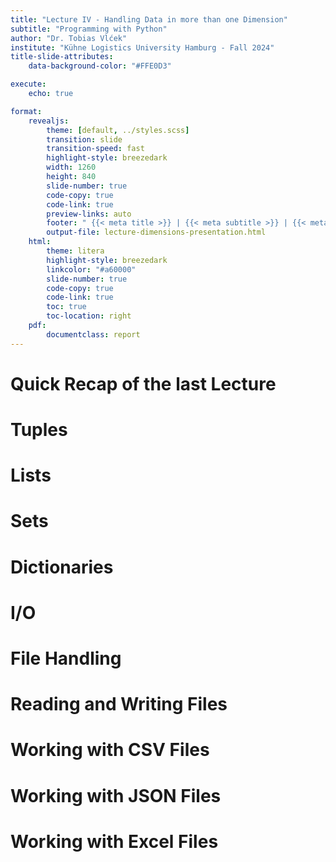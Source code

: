 ```yaml
---
title: "Lecture IV - Handling Data in more than one Dimension"
subtitle: "Programming with Python"
author: "Dr. Tobias Vlćek"
institute: "Kühne Logistics University Hamburg - Fall 2024"
title-slide-attributes:
    data-background-color: "#FFE0D3"

execute:
    echo: true

format:
    revealjs:
        theme: [default, ../styles.scss]
        transition: slide
        transition-speed: fast
        highlight-style: breezedark
        width: 1260
        height: 840
        slide-number: true
        code-copy: true
        code-link: true
        preview-links: auto
        footer: " {{< meta title >}} | {{< meta subtitle >}} | {{< meta author >}} | [Home](lecture-dimensions.qmd)"
        output-file: lecture-dimensions-presentation.html
    html:
        theme: litera
        highlight-style: breezedark
        linkcolor: "#a60000"
        slide-number: true
        code-copy: true
        code-link: true
        toc: true
        toc-location: right
    pdf: 
        documentclass: report
---
```


# [Quick Recap of the last Lecture]{.flow} {.title} 

# [Tuples]{.flow} {.title} 

# [Lists]{.flow} {.title} 

# [Sets]{.flow} {.title} 

# [Dictionaries]{.flow} {.title}

# [I/O]{.flow} {.title}

# [File Handling]{.flow} {.title}

# [Reading and Writing Files]{.flow} {.title}

# [Working with CSV Files]{.flow} {.title}

# [Working with JSON Files]{.flow} {.title}

# [Working with Excel Files]{.flow} {.title}



